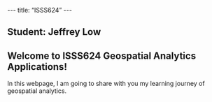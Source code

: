 \-\--
title: "ISSS624"
\-\--

## Student: Jeffrey Low

## Welcome to ISSS624 Geospatial Analytics Applications!

In this webpage, I am going to share with you my learning journey of geospatial analytics.
